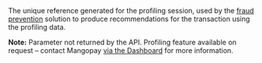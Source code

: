   
<ParamField body="ProfilingAttemptReference" type="string" >     
The unique reference generated for the profiling session, used by the <a href="/guides/fraud-prevention">fraud prevention</a> solution to produce recommendations for the transaction using the profiling data.

**Note:** Parameter not returned by the API. Profiling feature available on request – contact Mangopay <a href="https://hub.mangopay.com/" target="_blank">via the Dashboard</a> for more information.  
</ParamField>